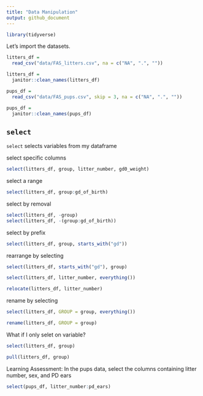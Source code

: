 ```yaml
---
title: "Data Manipulation"
output: github_document
---
```


```r
library(tidyverse)
```

Let's import the datasets.

```r
litters_df =
  read_csv("data/FAS_litters.csv", na = c("NA", ".", ""))

litters_df = 
  janitor::clean_names(litters_df)

pups_df =
  read_csv("data/FAS_pups.csv", skip = 3, na = c("NA", ".", ""))

pups_df = 
  janitor::clean_names(pups_df)
```


## `select`

`select` selects variables from my dataframe

select specific columns

```r
select(litters_df, group, litter_number, gd0_weight)
```

select a range

```r
select(litters_df, group:gd_of_birth)
```

select by removal 

```r
select(litters_df, -group)
select(litters_df, -(group:gd_of_birth))
```

select by prefix 

```r
select(litters_df, group, starts_with("gd"))
```

rearrange by selecting 

```r
select(litters_df, starts_with("gd"), group)

select(litters_df, litter_number, everything())

relocate(litters_df, litter_number)
```

rename by selecting

```r
select(litters_df, GROUP = group, everything())

rename(litters_df, GROUP = group)
```

What if I only selet on variable?

```r
select(litters_df, group)

pull(litters_df, group)
```

Learning Assessment: In the pups data, select the columns containing litter number, sex, and PD ears

```r
select(pups_df, litter_number:pd_ears)
```

